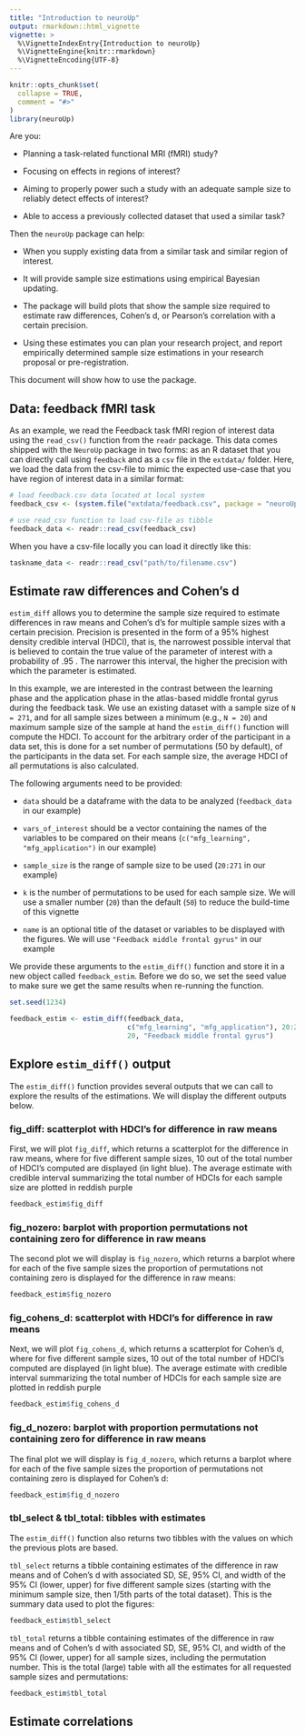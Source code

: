 ```yaml
---
title: "Introduction to neuroUp"
output: rmarkdown::html_vignette
vignette: >
  %\VignetteIndexEntry{Introduction to neuroUp}
  %\VignetteEngine{knitr::rmarkdown}
  %\VignetteEncoding{UTF-8}
---
```


```r
knitr::opts_chunk$set(
  collapse = TRUE,
  comment = "#>"
)
library(neuroUp)
```

Are you:

* Planning a task-related functional MRI (fMRI) study?

* Focusing on effects in regions of interest?

* Aiming to properly power such a study with an adequate sample size to reliably detect effects of interest?

* Able to access a previously collected dataset that used a similar task?

Then the `neuroUp` package can help:

* When you supply existing data from a similar task and similar region of interest.

* It will provide sample size estimations using empirical Bayesian updating. 

* The package will build plots that show the sample size required to estimate raw differences, Cohen’s d, or Pearson’s correlation with a certain precision.

* Using these estimates you can plan your research project, and report empirically determined sample size estimations in your research proposal or pre-registration. 

This document will show how to use the package.

## Data: feedback fMRI task
As an example, we read the Feedback task fMRI region of interest data using the `read_csv()` function from the `readr` package. This data comes shipped with the `NeuroUp` package in two forms: as an R dataset that you can directly call using `feedback` and as a `csv` file in the `extdata/` folder. Here, we load the data from the csv-file to mimic the expected use-case that you have region of interest data in a similar format:
```r
# load feedback.csv data located at local system 
feedback_csv <- (system.file("extdata/feedback.csv", package = "neuroUp"))

# use read_csv function to load csv-file as tibble
feedback_data <- readr::read_csv(feedback_csv)
```

When you have a csv-file locally you can load it directly like this:
```r
taskname_data <- readr::read_csv("path/to/filename.csv")
```

## Estimate raw differences and Cohen's d

`estim_diff` allows you to determine the sample size required to estimate differences in raw means and Cohen's d's for multiple sample sizes with a certain precision. Precision is presented in the form of a 95% highest density credible interval (HDCI), that is, the narrowest possible interval that is believed to contain the true value of the parameter of interest with a probability of .95 . The narrower this interval, the higher the precision with which the parameter is estimated.

In this example, we are interested in the contrast between the learning phase and the application phase in the atlas-based middle frontal gyrus during the feedback task. We use an existing dataset with a sample size of `N = 271`, and for all sample sizes between a minimum (e.g., `N = 20`) and maximum sample size of the sample at hand the `estim_diff()` function will compute the HDCI. To account for the arbitrary order of the participant in a data set, this is done for a set number of permutations (50 by default), of the participants in the data set. For each sample size, the average HDCI of all permutations is also calculated. 

The following arguments need to be provided:

* `data` should be a dataframe with the data to be analyzed (`feedback_data` in our example)

* `vars_of_interest` should be a vector containing the names of the variables to be compared on their means (`c("mfg_learning", "mfg_application")` in our example)

* `sample_size` is the range of sample size to be used (`20:271` in our example)

* `k` is the number of permutations to be used for each sample size. We will use a smaller number (`20`) than the default (`50`) to reduce the build-time of this vignette

* `name` is an optional title of the dataset or variables to be displayed with the figures. We will use `"Feedback middle frontal gyrus"` in our example

We provide these arguments to the `estim_diff()` function and store it in a new object called `feedback_estim`. Before we do so, we set the seed value to make sure we get the same results when re-running the function.

```r
set.seed(1234)

feedback_estim <- estim_diff(feedback_data,
                             c("mfg_learning", "mfg_application"), 20:271,
                             20, "Feedback middle frontal gyrus")
```

## Explore `estim_diff()` output

The `estim_diff()` function provides several outputs that we can call to explore the results of the estimations. We will display the different outputs below.

### fig_diff: scatterplot with HDCI's for difference in raw means

First, we will plot `fig_diff`, which returns a scatterplot for the difference in raw means, where for five different sample sizes, 10 out of the total number of HDCI's computed are displayed (in light blue). The average estimate with credible interval summarizing the total number of HDCIs for each sample size are plotted in reddish purple

```r
feedback_estim$fig_diff
```

### fig_nozero: barplot with proportion permutations not containing zero for difference in raw means

The second plot we will display is `fig_nozero`, which returns a barplot where for each of the five sample sizes the proportion of permutations not containing zero is displayed for the difference in raw means:

```r
feedback_estim$fig_nozero
```

### fig_cohens_d: scatterplot with HDCI's for difference in raw means

Next, we will plot `fig_cohens_d`, which returns a scatterplot for Cohen's d, where for five different sample sizes, 10 out of the total number of HDCI's computed are displayed (in light blue). The average estimate with credible interval summarizing the total number of HDCIs for each sample size are plotted in reddish purple

```r
feedback_estim$fig_cohens_d
```

### fig_d_nozero: barplot with proportion permutations not containing zero for difference in raw means

The final plot we will display is `fig_d_nozero`, which returns a barplot where for each of the five sample sizes the proportion of permutations not containing zero is displayed for Cohen's d:

```r
feedback_estim$fig_d_nozero
```

### tbl_select & tbl_total: tibbles with estimates

The `estim_diff()` function also returns two tibbles with the values on which the previous plots are based.

`tbl_select` returns a tibble containing estimates of the difference in raw means and of Cohen's d with associated SD, SE, 95% CI, and width of the 95% CI (lower, upper) for five different sample sizes (starting with the minimum sample size, then 1/5th parts of the total dataset). This is the summary data used to plot the figures:

```r
feedback_estim$tbl_select
```

`tbl_total` returns a tibble containing estimates of the difference in raw means and of Cohen's d with associated SD, SE, 95% CI, and width of the 95% CI (lower, upper) for all sample sizes, including the permutation number. This is the total (large) table with all the estimates for all requested sample sizes and permutations:

```r
feedback_estim$tbl_total
```

## Estimate correlations 

